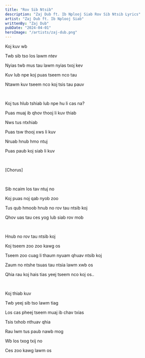 ```yaml
---
title: "Rov Sib Ntsib"
description: "Zaj Dub ft. Ib Nplooj Siab Rov Sib Ntsib Lyrics"
artist: "Zaj Dub ft. Ib Nplooj Siab"
writtenBy: "Zaj Dub"
pubDate: "2024-04-01"
heroImage: "/artists/zaj-dub.png"
---
```


Koj kuv wb

Twb sib tso los lawm ntev

Nyias twb mus tau lawm nyias txoj kev

Kuv lub npe koj puas tseem nco tau

Ntawm kuv tseem nco koj tsis tau pauv

<br />

Koj tus hlub tshiab lub npe hu li cas na?

Puas muaj ib qhov thooj li kuv thiab

Nws tus ntxhiab

Puas tsw thooj xws li kuv

Nruab hnub hmo ntuj

Puas paub koj siab li kuv

<br />

[Chorus]

<br />

Sib ncaim los tav ntuj no

Koj puas noj qab nyob zoo

Tus qub hmoob hnub no rov tau ntsib koj

Qhov uas tau ces yog lub siab rov mob

<br />

Hnub no rov tau ntsib koj

Koj tseem zoo zoo kawg os

Tseem zoo cuag li thaum nyuam qhuav ntsib koj

Zaum no ntshe tsuas tau ntsia lawm xwb os

Qhia rau koj hais tias yeej tseem nco koj os..

<br />

Koj thiab kuv

Twb yeej sib tso lawm tiag

Los cas pheej tseem muaj ib chav txias

Tsis txhob nthuav qhia

Rau lwm tus paub nawb mog

Wb los txog txij no

Ces zoo kawg lawm os
